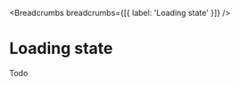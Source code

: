 
<MetaTags
  title="Tuono - Routing"
  canonical="https://tuono.dev/documentation/routing/loading-state"
/>


<Breadcrumbs breadcrumbs={[{ label: 'Loading state' }]} />

# Loading state

Todo

